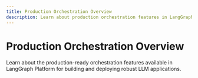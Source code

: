 ```yaml
---
title: Production Orchestration Overview
description: Learn about production orchestration features in LangGraph Platform
---
```


# Production Orchestration Overview

Learn about the production-ready orchestration features available in LangGraph Platform for building and deploying robust LLM applications. 
